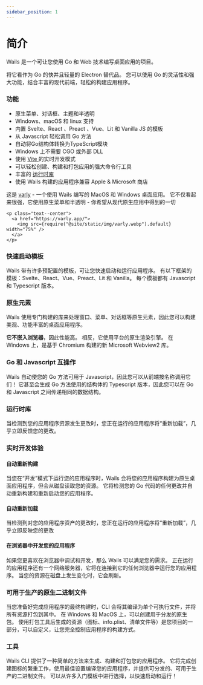 ```yaml
---
sidebar_position: 1
---
```


# 简介

Wails 是一个可让您使用 Go 和 Web 技术编写桌面应用的项目。

将它看作为 Go 的快并且轻量的 Electron 替代品。 您可以使用 Go 的灵活性和强大功能，结合丰富的现代前端，轻松的构建应用程序。

### 功能

- 原生菜单、对话框、主题和半透明
- Windows、macOS 和 linux 支持
- 内置 Svelte、React 、Preact 、Vue、Lit 和 Vanilla JS 的模板
- 从 Javascript 轻松调用 Go 方法
- 自动将Go结构体转换为TypeScript模块
- Windows 上不需要 CGO 或外部 DLL
- 使用 [Vite ](https://vite.net/) 的实时开发模式
- 可以轻松创建、构建和打包应用的强大命令行工具
- 丰富的 [运行时库](/docs/next/reference/runtime/intro)
- 使用 Wails 构建的应用程序兼容 Apple & Microsoft 商店

这是 [varly](https://varly.app) - 一个使用 Wails 编写的 MacOS 和 Windows 桌面应用。 它不仅看起来很强，它使用原生菜单和半透明 - 你希望从现代原生应用中得到的一切

```mdx-code-block
<p class="text--center">
  <a href="https://varly.app/">
    <img src={require("@site/static/img/varly.webp").default} width="75%" />
  </a>
</p>
```

### 快速启动模板

Wails 带有许多预配置的模板，可让您快速启动和运行应用程序。 有以下框架的模板：Svelte、React、Vue、Preact、Lit 和 Vanilla。 每个模板都有 Javascript 和 Typescript 版本。

### 原生元素

Wails 使用专门构建的库来处理窗口、菜单、对话框等原生元素，因此您可以构建美观、功能丰富的桌面应用程序。

**它不嵌入浏览器**，因此性能高。 相反，它使用平台的原生渲染引擎。 在 Windows 上，是基于 Chromium 构建的新 Microsoft Webview2 库。

### Go 和 Javascript 互操作

Wails 自动使您的 Go 方法可用于 Javascript，因此您可以从前端按名称调用它们！ 它甚至会生成 Go 方法使用的结构体的 Typescript 版本，因此您可以在 Go 和 Javascript 之间传递相同的数据结构。

### 运行时库

当检测到您的应用程序资源发生更改时，您正在运行的应用程序将“重新加载”，几乎立即反馈您的更改。

### 实时开发体验

#### 自动重新构建

当您在“开发”模式下运行您的应用程序时，Wails 会将您的应用程序构建为原生桌面应用程序，但会从磁盘读取您的资源。 它将检测您的 Go 代码的任何更改并自动重新构建和重新启动您的应用程序。

#### 自动重新加载

当检测到对您的应用程序资产的更改时，您正在运行的应用程序将“重新加载”，几乎立即反映您的更改

#### 在浏览器中开发您的应用程序

如果您更喜欢在浏览器中调试和开发，那么 Wails 可以满足您的需求。 正在运行的应用程序还有一个网络服务器，它将在连接到它的任何浏览器中运行您的应用程序。 当您的资源在磁盘上发生变化时，它会刷新。

### 可用于生产的原生二进制文件

当您准备好完成应用程序的最终构建时，CLI 会将其编译为单个可执行文件，并将所有资源打包到其中。 在 Windows 和 MacOS 上，可以创建用于分发的原生包。 使用打包工具后生成的资源（图标、info.plist、清单文件等）是您项目的一部分，可以自定义，让您完全控制应用程序的构建方式。

### 工具

Wails CLI 提供了一种简单的方法来生成、构建和打包您的应用程序。 它将完成创建图标的繁重工作，使用最佳设置编译您的应用程序，并提供可分发的、可用于生产的二进制文件。 可以从许多入门模板中进行选择，以快速启动和运行！
